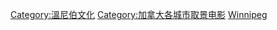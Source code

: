 [[Category:溫尼伯文化|Category:溫尼伯文化]]
[[Category:加拿大各城市取景电影|Category:加拿大各城市取景电影]]
[[Category:曼尼托巴省取景電影|Winnipeg]]